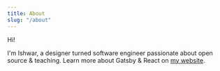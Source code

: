```yaml
---
title: About
slug: "/about"
---
```


Hi!

I'm Ishwar, a designer turned software engineer passionate about open source & teaching. Learn more about Gatsby & React on [my website](https://www.lekoarts.de?utm_source=minimal-blog&utm_medium=Starter).
